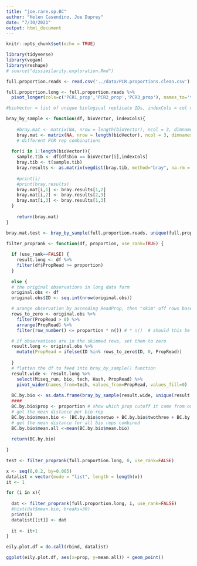 ```yaml
---
title: "joe.rare.sp.BC"
author: "Helen Casendino, Joe Duprey"
date: "7/30/2021"
output: html_document
---
```


```r
knitr::opts_chunk$set(echo = TRUE)

library(tidyverse)
library(vegan)
library(reshape)
# source("dissimilarity.exploration.Rmd")
```


```r
full.proportion.reads <- read.csv('../data/PCR.proportions.clean.csv')
```

```r
full.proportion.long <- full.proportion.reads %>%
  pivot_longer(cols=c('PCR1_prop','PCR2_prop','PCR3_prop'), names_to='tech',values_to='PropRead')
```

```r
#bioVector = list of unique biological replicate IDs, indexCols = col numbers of eDNA proportion values (by PCR #). df needs to have 3 columns corresponding to eDNA proportions of different PCR runs

bray_by_sample <- function(df, bioVector, indexCols){  
  
    #bray.mat <- matrix(NA, nrow = length(bioVector), ncol = 3, dimnames = list(bioVector, c(1.2,2.3,1.3)))
    bray.mat <- matrix(NA, nrow = length(bioVector), ncol = 3, dimnames = list(bioVector, c('onetwo','twothree','onethree')))
    # different PCR rep combinations
  
  for(i in 1:length(bioVector)){
    sample.tib <- df[df$bio == bioVector[i],indexCols]
    bray.tib <- t(sample.tib)
    bray.results <- as.matrix(vegdist(bray.tib, method="bray", na.rm = T))
    
    #print(i)
    #print(bray.results)
    bray.mat[i,1] <- bray.results[1,2]
    bray.mat[i,2] <- bray.results[2,3]
    bray.mat[i,3] <- bray.results[1,3]
  }
    
    return(bray.mat)
}

bray.mat.test <- bray_by_sample(full.proportion.reads, unique(full.proportion.reads$bio), c(4:6))

```

```r

filter_proprank <- function(df, proportion, use_rank=TRUE) {
  
  if (use_rank==FALSE) {
    result.long <- df %>%
    filter(df$PropRead >= proportion) 
  } 
  
  else {
  # the original observations in long data form
  original.obs <- df
  original.obs$ID <- seq.int(nrow(original.obs))

  # arange observation by ascending ReadProp, then "skim" off rows based on given prop
  rows_to_zero <- original.obs %>%
    filter(PropRead > 0) %>%
    arrange(PropRead) %>%
    filter(row_number() <= proportion * n()) # * n()  # should this be great or less than *******

  # if observations are in the skimmed rows, set them to zero
  result.long <- original.obs %>%
    mutate(PropRead = ifelse(ID %in% rows_to_zero$ID, 0, PropRead))
  
  }
  # flatten the df to feed into bray_by_sample() function 
  result.wide <- result.long %>%
    select(Miseq_run, bio, tech, Hash, PropRead) %>%
    pivot_wider(names_from=tech, values_from=PropRead, values_fill=0) 
  
  BC.by.bio <- as.data.frame(bray_by_sample(result.wide, unique(result.wide$bio), c(4:6)))
  ####
  BC.by.bio$prop <- proportion # show which prop cutoff it came from on the big df 
  # get the mean distance per bio rep
  BC.by.bio$mean.bio <- (BC.by.bio$onetwo + BC.by.bio$twothree + BC.by.bio$onethree) /3 
  # get the mean distance for all bio reps combined
  BC.by.bio$mean.all <-mean(BC.by.bio$mean.bio)
    
  return(BC.by.bio)
  
}

test <- filter_proprank(full.proportion.long, 0, use_rank=FALSE)
```

```r

x <- seq(0,0.2, by=0.005)
datalist = vector(mode = "list", length = length(x))
it <- 1 

for (i in x){
  
  dat <- filter_proprank(full.proportion.long, i, use_rank=FALSE) 
  #hist(dat$mean.bio, breaks=30)
  print(i)
  datalist[[it]] <- dat
  
  it <- it+1
}

eily.plot.df = do.call(rbind, datalist)
```

```r
ggplot(eily.plot.df, aes(x=prop, y=mean.all)) + geom_point()
```


